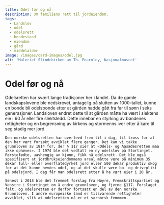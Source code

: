 ```yaml
---
title: Odel før og nå
description: Om familiens rett til jordeiendom.
tags:
  - Landslov
  - odel
  - odelsrett
  - bondestand
  - eiendom
  - gård
  - middelalder
image: /images/card-images/odel.jpg
alt: 'Maleriet Slindebirken av Th. Fearnley, Nasjonalmuseet'
---
```



# Odel før og nå

<Container stil="initial side">
    Odelsretten har svært lange tradisjoner her i landet. Da de gamle landskapslovene ble nedskrevet, antagelig på slutten av 1000-tallet, kunne en bonde bli odelsbonde etter at gården hadde gått fra far til sønn i seks generasjoner. Landsloven endret dette til at gården måtte ha vært i slektens eie i 60 år eller fire slektsledd. Dette innebar en styrking av bøndenes rettigheter og en begrensning av kirkens og stormenns iver etter å kare til seg stadig mer jord. 
    
    Den norske odelsretten har overlevd frem til i dag, til tross for at den har vært forsøkt avviklet flere ganger. Det kan vi takke grunnloven av 1814 for, der § 117 sier at «Odels- og Aasædesretten maa ikke ophæves». I 1974 ble det vedtatt en ny odelslov på Stortinget. Førstefødte, uavhengig av kjønn, fikk nå odelsrett. Det ble også spesifisert at jordbrukseiendommens areal måtte være på minimum 35 dekar full- eller overflatedyrket jord eller 500 dekar produktiv skog for at det kunne hevdes odel, og at det skulle være bo- og driveplikt på odelsjord. I dag får man odelsrett etter å ha vært eier i 20 år. 
    
    Senest i 2018 ble det fremmet forslag fra Høyre, Fremskrittspartiet og Venstre i Stortinget om å endre grunnloven, og fjerne §117. Forslaget falt, og odelsretten er derfor fortsatt en del av den norske Grunnloven. I andre europeiske land er tilsvarende rettigheter avviklet, slik at odelsretten nå er et særnorsk fenomen.
</Container>

<Figure
    image="/images/odelsbolken/Noraristning_(2).jpg"
    title="Runeinnskrift fra Sverige som refererer til odelsrett og viser hvor gammel tradisjonen er i Norden. Foto: Einarspetz - Own work, CC BY-SA 3.0."
    alt="Runeinnskrift som refererer til odelsrett."
    href= "https://commons.wikimedia.org/w/index.php?curid=15530543"
>
</Figure>
